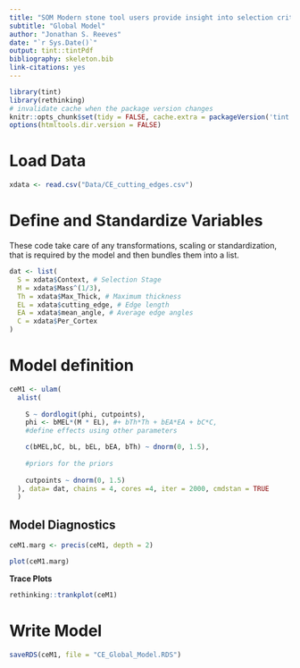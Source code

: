 ```yaml
---
title: "SOM Modern stone tool users provide insight into selection criteria of cutting tools"
subtitle: "Global Model"
author: "Jonathan S. Reeves"
date: "`r Sys.Date()`"
output: tint::tintPdf
bibliography: skeleton.bib
link-citations: yes
---
```


```r
library(tint)
library(rethinking)
# invalidate cache when the package version changes
knitr::opts_chunk$set(tidy = FALSE, cache.extra = packageVersion('tint'))
options(htmltools.dir.version = FALSE)
```

# Load Data

```r
xdata <- read.csv("Data/CE_cutting_edges.csv")
```

# Define and Standardize Variables

These code take care of any transformations, scaling or standardization, that is required by the model and then bundles them into a list.

```r

dat <- list(
  S = xdata$Context, # Selection Stage
  M = xdata$Mass^(1/3),
  Th = xdata$Max_Thick, # Maximum thickness
  EL = xdata$cutting_edge, # Edge length
  EA = xdata$mean_angle, # Average edge angles
  C = xdata$Per_Cortex
)

```

# Model definition

```r

ceM1 <- ulam(
  alist(
    
    S ~ dordlogit(phi, cutpoints),
    phi <- bMEL*(M * EL), #+ bTh*Th + bEA*EA + bC*C,
    #define effects using other parameters

    c(bMEL,bC, bL, bEL, bEA, bTh) ~ dnorm(0, 1.5), 
    
    #priors for the priors
    
    cutpoints ~ dnorm(0, 1.5)
  ), data= dat, chains = 4, cores =4, iter = 2000, cmdstan = TRUE
  )

```

## Model Diagnostics 

```r

ceM1.marg <- precis(ceM1, depth = 2)
```


```r

plot(ceM1.marg)

```

**Trace Plots**

```r
rethinking::trankplot(ceM1)

```

# Write Model

```r
saveRDS(ceM1, file = "CE_Global_Model.RDS")
```


